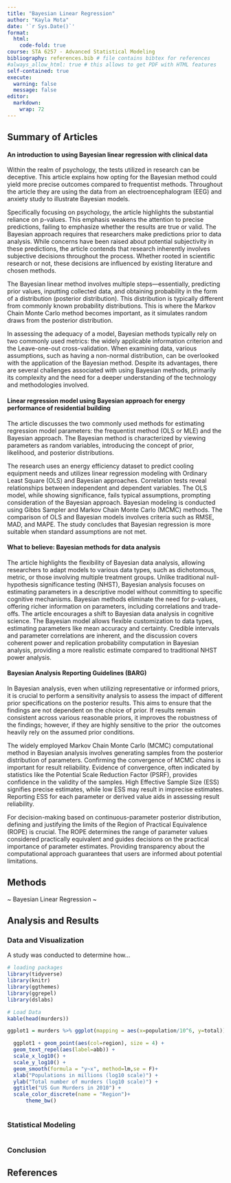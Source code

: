 ```yaml
---
title: "Bayesian Linear Regression"
author: "Kayla Mota"
date: '`r Sys.Date()`'
format:
  html:
    code-fold: true
course: STA 6257 - Advanced Statistical Modeling
bibliography: references.bib # file contains bibtex for references
#always_allow_html: true # this allows to get PDF with HTML features
self-contained: true
execute: 
  warning: false
  message: false
editor: 
  markdown: 
    wrap: 72
---
```


## Summary of Articles

#### An introduction to using Bayesian linear regression with clinical data

Within the realm of psychology, the tests utilized in research can be
deceptive. This article explains how opting for the Bayesian method
could yield more precise outcomes compared to frequentist methods.
Throughout the article they are using the data from an
electroencephalogram (EEG) and anxiety study to illustrate Bayesian
models.

Specifically focusing on psychology, the article highlights the
substantial reliance on p-values. This emphasis weakens the attention to
precise predictions, failing to emphasize whether the results are true
or valid. The Bayesian approach requires that researchers make
predictions prior to data analysis. While concerns have been raised
about potential subjectivity in these predictions, the article contends
that research inherently involves subjective decisions throughout the
process. Whether rooted in scientific research or not, these decisions
are influenced by existing literature and chosen methods.

The Bayesian linear method involves multiple steps—essentially,
predicting prior values, inputting collected data, and obtaining
probability in the form of a distribution (posterior distribution). This
distribution is typically different from commonly known probability
distributions. This is where the Markov Chain Monte Carlo method becomes
important, as it simulates random draws from the posterior distribution.

In assessing the adequacy of a model, Bayesian methods typically rely on
two commonly used metrics: the widely applicable information criterion
and the Leave-one-out cross-validation. When examining data, various
assumptions, such as having a non-normal distribution, can be overlooked
with the application of the Bayesian method. Despite its advantages,
there are several challenges associated with using Bayesian methods,
primarily its complexity and the need for a deeper understanding of the
technology and methodologies involved.

#### Linear regression model using Bayesian approach for energy performance of residential building

The article discusses the two commonly used methods for estimating
regression model parameters: the frequentist method (OLS or MLE) and the
Bayesian approach. The Bayesian method is characterized by viewing
parameters as random variables, introducing the concept of prior,
likelihood, and posterior distributions.

The research uses an energy efficiency dataset to predict cooling
equipment needs and utilizes linear regression modeling with Ordinary
Least Square (OLS) and Bayesian approaches. Correlation tests reveal
relationships between independent and dependent variables. The OLS
model, while showing significance, fails typical assumptions, prompting
consideration of the Bayesian approach. Bayesian modeling is conducted
using Gibbs Sampler and Markov Chain Monte Carlo (MCMC) methods. The
comparison of OLS and Bayesian models involves criteria such as RMSE,
MAD, and MAPE. The study concludes that Bayesian regression is more
suitable when standard assumptions are not met.

#### What to believe: Bayesian methods for data analysis

The article highlights the flexibility of Bayesian data analysis,
allowing researchers to adapt models to various data types, such as
dichotomous, metric, or those involving multiple treatment groups.
Unlike traditional null-hypothesis significance testing (NHST), Bayesian
analysis focuses on estimating parameters in a descriptive model without
committing to specific cognitive mechanisms. Bayesian methods eliminate
the need for p-values, offering richer information on parameters,
including correlations and trade-offs. The article encourages a shift to
Bayesian data analysis in cognitive science. The Bayesian model allows
flexible customization to data types, estimating parameters like mean
accuracy and certainty. Credible intervals and parameter correlations
are inherent, and the discussion covers coherent power and replication
probability computation in Bayesian analysis, providing a more realistic
estimate compared to traditional NHST power analysis.

#### Bayesian Analysis Reporting Guidelines (BARG)

In Bayesian analysis, even when utilizing representative or informed
priors, it is crucial to perform a sensitivity analysis to assess the
impact of different prior specifications on the posterior results. This
aims to ensure that the findings are not dependent on the choice of
prior. If results remain consistent across various reasonable priors, it
improves the robustness of the findings; however, if they are highly
sensitive to the prior  the outcomes heavily rely on the assumed prior
conditions.

The widely employed Markov Chain Monte Carlo (MCMC) computational method
in Bayesian analysis involves generating samples from the posterior
distribution of parameters. Confirming the convergence of MCMC chains is
important for result reliability. Evidence of convergence, often
indicated by statistics like the Potential Scale Reduction Factor
(PSRF), provides confidence in the validity of the samples. High
Effective Sample Size (ESS) signifies precise estimates, while low ESS
may result in imprecise estimates. Reporting ESS for each parameter or
derived value aids in assessing result reliability.

For decision-making based on continuous-parameter posterior
distribution, defining and justifying the limits of the Region of
Practical Equivalence (ROPE) is crucial. The ROPE determines the range
of parameter values considered practically equivalent and guides
decisions on the practical importance of parameter estimates. Providing
transparency about the computational approach guarantees that users are
informed about potential limitations.

## Methods

\~ Bayesian Linear Regression \~

## Analysis and Results

### Data and Visualization

A study was conducted to determine how...

```r
# loading packages 
library(tidyverse)
library(knitr)
library(ggthemes)
library(ggrepel)
library(dslabs)
```

```r
# Load Data
kable(head(murders))

ggplot1 = murders %>% ggplot(mapping = aes(x=population/10^6, y=total)) 

  ggplot1 + geom_point(aes(col=region), size = 4) +
  geom_text_repel(aes(label=abb)) +
  scale_x_log10() +
  scale_y_log10() +
  geom_smooth(formula = "y~x", method=lm,se = F)+
  xlab("Populations in millions (log10 scale)") + 
  ylab("Total number of murders (log10 scale)") +
  ggtitle("US Gun Murders in 2010") +
  scale_color_discrete(name = "Region")+
      theme_bw()
  

```

### Statistical Modeling

```r

```

### Conclusion

## References
